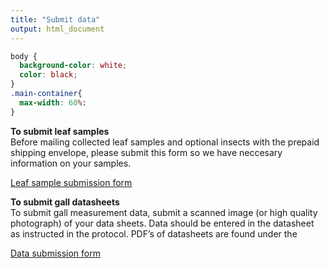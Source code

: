 ```yaml
---
title: "Submit data"
output: html_document
---
```

```css
body {
  background-color: white;
  color: black;
}
.main-container{
  max-width: 60%: 
}
```

**To submit leaf samples**
<br>
Before mailing collected leaf samples and optional insects with the prepaid shipping envelope, please submit this form so we have neccesary information on your samples. 

[Leaf sample submission form](https://docs.google.com/forms/d/e/1FAIpQLSdOT1i9Y4e-9hLGyq0PO9CA7Z5b7epIymy-pKDRhlRQJjiXAg/viewform?usp=sf_link)


**To submit gall datasheets**
<br>
To submit gall measurement data, submit a scanned image (or high quality photograph) of your data sheets. Data should be entered in the datasheet as instructed in the protocol. PDF's of datasheets are found under the 

[Data submission form](https://forms.gle/1F6T3jjWdLuvuSuu6)





